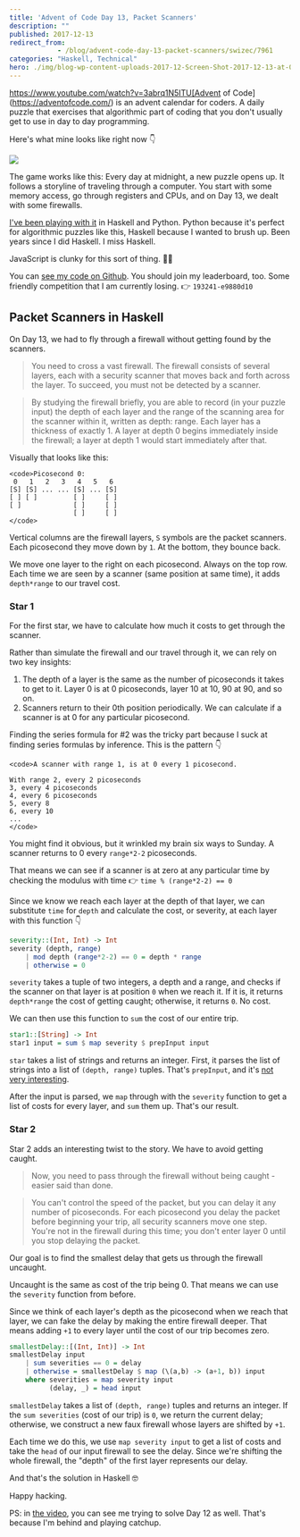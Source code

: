 ```yaml
---
title: 'Advent of Code Day 13, Packet Scanners'
description: ""
published: 2017-12-13
redirect_from: 
            - /blog/advent-code-day-13-packet-scanners/swizec/7961
categories: "Haskell, Technical"
hero: ./img/blog-wp-content-uploads-2017-12-Screen-Shot-2017-12-13-at-08.14.34-inline.png
---
```

https://www.youtube.com/watch?v=3abrq1N5ITU[Advent of Code](https://adventofcode.com/) is an advent calendar for coders. A daily puzzle that exercises that algorithmic part of coding that you don&#x27;t usually get to use in day to day programming.



Here&#x27;s what mine looks like right now 👇



![](./img/blog-wp-content-uploads-2017-12-Screen-Shot-2017-12-13-at-08.14.34-inline.png)



The game works like this: Every day at midnight, a new puzzle opens up. It follows a storyline of traveling through a computer. You start with some memory access, go through registers and CPUs, and on Day 13, we dealt with some firewalls.



[I&#x27;ve been playing with it](https://www.youtube.com/playlist?list=PLF8WgaD4xmjWaUkBRoQiYGCV3WSKRH0pU) in Haskell and Python. Python because it&#x27;s perfect for algorithmic puzzles like this, Haskell because I wanted to brush up. Been years since I did Haskell. I miss Haskell.



JavaScript is clunky for this sort of thing. 🤷‍♀️



You can [see my code on Github](https://github.com/Swizec/advent-of-code-2017). You should join my leaderboard, too. Some friendly competition that I am currently losing. 👉 `193241-e9880d10`



## Packet Scanners in Haskell



On Day 13, we had to fly through a firewall without getting found by the scanners.



> You need to cross a vast firewall. The firewall consists of several layers, each with a security scanner that moves back and forth across the layer. To succeed, you must not be detected by a scanner.



> By studying the firewall briefly, you are able to record (in your puzzle input) the depth of each layer and the range of the scanning area for the scanner within it, written as depth: range. Each layer has a thickness of exactly 1. A layer at depth 0 begins immediately inside the firewall; a layer at depth 1 would start immediately after that.



Visually that looks like this:



```undefined
<code>Picosecond 0:
 0   1   2   3   4   5   6
[S] [S] ... ... [S] ... [S]
[ ] [ ]         [ ]     [ ]
[ ]             [ ]     [ ]
                [ ]     [ ]
</code>
```



Vertical columns are the firewall layers, `S` symbols are the packet scanners. Each picosecond they move down by `1`. At the bottom, they bounce back.



We move one layer to the right on each picosecond. Always on the top row. Each time we are seen by a scanner (same position at same time), it adds `depth*range` to our travel cost.



### Star 1



For the first star, we have to calculate how much it costs to get through the scanner.



Rather than simulate the firewall and our travel through it, we can rely on two key insights:



1. The depth of a layer is the same as the number of picoseconds it takes to get to it. Layer 0 is at 0 picoseconds, layer 10 at 10, 90 at 90, and so on.
2. Scanners return to their 0th position periodically. We can calculate if a scanner is at 0 for any particular picosecond.



Finding the series formula for #2 was the tricky part because I suck at finding series formulas by inference. This is the pattern 👇



```undefined
<code>A scanner with range 1, is at 0 every 1 picosecond.

With range 2, every 2 picoseconds
3, every 4 picoseconds
4, every 6 picoseconds
5, every 8
6, every 10
...
</code>
```



You might find it obvious, but it wrinkled my brain six ways to Sunday. A scanner returns to 0 every `range*2-2` picoseconds.



That means we can see if a scanner is at zero at any particular time by checking the modulus with time 👉 `time % (range*2-2) == 0`



Since we know we reach each layer at the depth of that layer, we can substitute `time` for `depth` and calculate the cost, or severity, at each layer with this function 👇



```haskell
severity::(Int, Int) -> Int
severity (depth, range)
    | mod depth (range*2-2) == 0 = depth * range
    | otherwise = 0
```



`severity` takes a tuple of two integers, a depth and a range, and checks if the scanner on that layer is at position `0` when we reach it. If it is, it returns `depth*range` the cost of getting caught; otherwise, it returns `0`. No cost.



We can then use this function to `sum` the cost of our entire trip.



```haskell
star1::[String] -> Int
star1 input = sum $ map severity $ prepInput input
```



`star` takes a list of strings and returns an integer. First, it parses the list of strings into a list of `(depth, range)` tuples. That&#x27;s `prepInput`, and it&#x27;s [not very interesting](https://github.com/Swizec/advent-of-code-2017/blob/master/13.hs#L50).



After the input is parsed, we `map` through with the `severity` function to get a list of costs for every layer, and `sum` them up. That&#x27;s our result.



### Star 2



Star 2 adds an interesting twist to the story. We have to avoid getting caught.



> Now, you need to pass through the firewall without being caught - easier said than done.



> You can&#x27;t control the speed of the packet, but you can delay it any number of picoseconds. For each picosecond you delay the packet before beginning your trip, all security scanners move one step. You&#x27;re not in the firewall during this time; you don&#x27;t enter layer 0 until you stop delaying the packet.



Our goal is to find the smallest delay that gets us through the firewall uncaught.



Uncaught is the same as cost of the trip being 0. That means we can use the `severity` function from before.



Since we think of each layer&#x27;s depth as the picosecond when we reach that layer, we can fake the delay by making the entire firewall deeper. That means adding `+1` to every layer until the cost of our trip becomes zero.



```haskell
smallestDelay::[(Int, Int)] -> Int
smallestDelay input
    | sum severities == 0 = delay
    | otherwise = smallestDelay $ map (\(a,b) -> (a+1, b)) input
    where severities = map severity input
          (delay, _) = head input
```



`smallestDelay` takes a list of `(depth, range)` tuples and returns an integer. If the `sum severities` (cost of our trip) is `0`, we return the current delay; otherwise, we construct a new faux firewall whose layers are shifted by `+1`.



Each time we do this, we use `map severity input` to get a list of costs and take the `head` of our input firewall to see the delay. Since we&#x27;re shifting the whole firewall, the &quot;depth&quot; of the first layer represents our delay.



And that&#x27;s the solution in Haskell 🤓



Happy hacking.



PS: in [the video](https://www.youtube.com/watch?v=3abrq1N5ITU), you can see me trying to solve Day 12 as well. That&#x27;s because I&#x27;m behind and playing catchup.